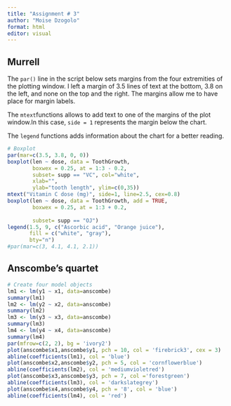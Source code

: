 ---
title: "Assignment # 3"
author: "Moise Dzogolo"
format: html
editor: visual
---

## Murrell

The `par()` line in the script below sets margins from the four extremities of the plotting window. I left a margin of 3.5 lines of text at the bottom, 3.8 on the left, and none on the top and the right. The margins allow me to have place for margin labels.

The `mtext`functions allows to add text to one of the margins of the plot window.In this case, `side = 1` represents the margin below the chart.

The `legend` functions adds information about the chart for a better reading.

```{r}
# Boxplot
par(mar=c(3.5, 3.8, 0, 0))
boxplot(len ~ dose, data = ToothGrowth,
        boxwex = 0.25, at = 1:3 - 0.2,
        subset= supp == "VC", col="white",
        xlab="",
        ylab="tooth length", ylim=c(0,35))
mtext("Vitamin C dose (mg)", side=1, line=2.5, cex=0.8)
boxplot(len ~ dose, data = ToothGrowth, add = TRUE,
        boxwex = 0.25, at = 1:3 + 0.2,
        
        subset= supp == "OJ")
legend(1.5, 9, c("Ascorbic acid", "Orange juice"), 
       fill = c("white", "gray"), 
       bty="n")
#par(mar=c(3, 4.1, 4.1, 2.1))
```

## Anscombe's quartet
```{r}
# Create four model objects
lm1 <- lm(y1 ~ x1, data=anscombe)
summary(lm1)
lm2 <- lm(y2 ~ x2, data=anscombe)
summary(lm2)
lm3 <- lm(y3 ~ x3, data=anscombe)
summary(lm3)
lm4 <- lm(y4 ~ x4, data=anscombe)
summary(lm4)
par(mfrow=c(2, 2), bg = 'ivory2')
plot(anscombe$x1,anscombe$y1, pch = 10, col = 'firebrick3', cex = 3)
abline(coefficients(lm1), col = 'blue')
plot(anscombe$x2,anscombe$y2, pch = 5, col = 'cornflowerblue')
abline(coefficients(lm2), col = 'mediumvioletred')
plot(anscombe$x3,anscombe$y3, pch = 7, col ='forestgreen')
abline(coefficients(lm3), col = 'darkslategrey')
plot(anscombe$x4,anscombe$y4, pch = '8', col = 'blue')
abline(coefficients(lm4), col = 'red')
```
